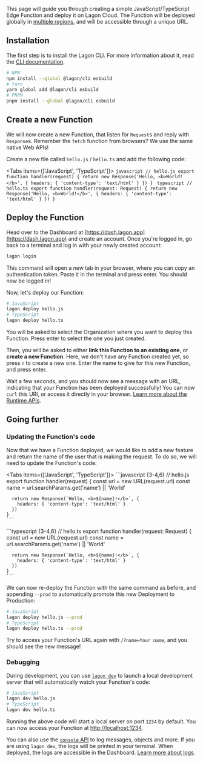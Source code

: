 
This page will guide you through creating a simple JavaScript/TypeScript Edge Function and deploy it on Lagon Cloud. The Function will be deployed globally in [multiple regions](/regions), and will be accessible through a unique URL.

<div className="steps-container">

## Installation

The first step is to install the Lagon CLI. For more information about it, read the [CLI documentation](/cli).

```bash
# NPM
npm install --global @lagon/cli esbuild
# Yarn
yarn global add @lagon/cli esbuild
# PNPM
pnpm install --global @lagon/cli esbuild
```

## Create a new Function

We will now create a new Function, that listen for `Request`s and reply with `Response`s. Remember the `fetch` function from browsers? We use the same native Web APIs!

Create a new file called `hello.js` / `hello.ts` and add the following code:

<Tabs items={['JavaScript', 'TypeScript']}>
  <Tab>
    ```javascript
    // hello.js
    export function handler(request) {
      return new Response('Hello, <b>World!</b>', {
        headers: { 'content-type': 'text/html' }
      })
    }
    ```
  </Tab>
  <Tab>
    ```typescript
    // hello.ts
    export function handler(request: Request) {
      return new Response('Hello, <b>World!</b>', {
        headers: { 'content-type': 'text/html' }
      })
    }
    ```
  </Tab>
</Tabs>

## Deploy the Function

Head over to the Dashboard at [https://dash.lagon.app](https://dash.lagon.app) and create an account. Once you're logged in, go back to a terminal and log in with your newly created account:

```bash
lagon login
```

This command will open a new tab in your browser, where you can copy an authentication token. Paste it in the terminal and press enter. You should now be logged in!

Now, let's deploy our Function:

```bash
# JavaScript
lagon deploy hello.js
# TypeScript
lagon deploy hello.ts
```

You will be asked to select the Organization where you want to deploy this Function. Press enter to select the one you just created.

Then, you will be asked to either **link this Function to an existing one**, or **create a new Function**. Here, we don't have any Function created yet, so press `n` to create a new one. Enter the name to give for this new Function, and press enter.

Wait a few seconds, and you should now see a message with an URL, indicating that your Function has been deployed successfully! You can now `curl` this URl, or access it directly in your browser. [Learn more about the Runtime APIs](/runtime-apis).

</div>

## Going further

### Updating the Function's code

Now that we have a Function deployed, we would like to add a new feature and return the name of the user that is making the request. To do so, we will need to update the Function's code:

<Tabs items={['JavaScript', 'TypeScript']}>
  <Tab>
    ```javascript {3-4,6}
    // hello.js
    export function handler(request) {
      const url = new URL(request.url)
      const name = url.searchParams.get('name') || 'World'

      return new Response(`Hello, <b>${name}!</b>`, {
        headers: { 'content-type': 'text/html' }
      })
    }
    ```

  </Tab>
  <Tab>
    ```typescript {3-4,6}
    // hello.ts
    export function handler(request: Request) {
      const url = new URL(request.url)
      const name = url.searchParams.get('name') || 'World'

      return new Response(`Hello, <b>${name}!</b>`, {
        headers: { 'content-type': 'text/html' }
      })
    }
    ```

  </Tab>
</Tabs>

We can now re-deploy the Function with the same command as before, and appending `--prod` to automatically promote this new Deployment to Production:

```bash
# JavaScript
lagon deploy hello.js --prod
# TypeScript
lagon deploy hello.ts --prod
```

Try to access your Function's URL again with `/?name=Your name`, and you should see the new message!

### Debugging

During development, you can use [`lagon dev`](/cli#lagon-dev) to launch a local development server that will automatically watch your Function's code:

```bash
# JavaScript
lagon dev hello.js
# TypeScript
lagon dev hello.ts
```

Running the above code will start a local server on port `1234` by default. You can now access your Function at [http://localhost:1234](http://localhost:1234).

You can also use the [`console` API](/runtime-apis#console) to log messages, objects and more. If you are using `lagon dev`, the logs will be printed in your terminal. When deployed, the logs are accessible in the Dashboard. [Learn more about logs](/cloud/logs).
